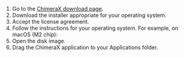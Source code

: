1.  Go to the [ChimeraX download page](https://www.cgl.ucsf.edu/chimerax/download.html).
2.  Download the installer appropriate for your operating system.
3.  Accept the license agreement.
4.  Follow the instructions for your operating system. For example, on macOS (M2 chip):
5.  Open the disk image.
6.  Drag the ChimeraX application to your Applications folder.
